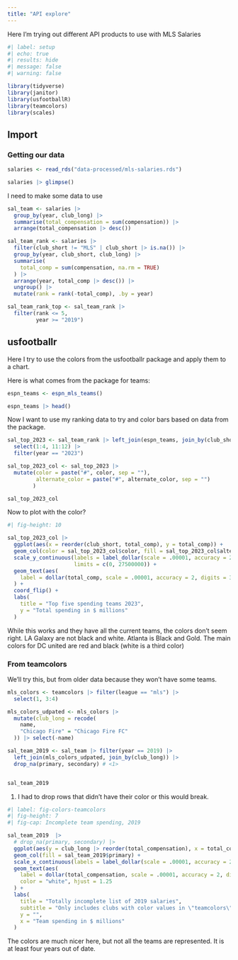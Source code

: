 ```yaml
---
title: "API explore"
---
```


Here I'm trying out different API products to use with MLS Salaries

```r
#| label: setup
#| echo: true
#| results: hide
#| message: false
#| warning: false

library(tidyverse)
library(janitor)
library(usfootballR)
library(teamcolors)
library(scales)
```


## Import

### Getting our data

```r
salaries <- read_rds("data-processed/mls-salaries.rds")

salaries |> glimpse()
```

I need to make some data to use

```r
sal_team <- salaries |> 
  group_by(year, club_long) |> 
  summarise(total_compensation = sum(compensation)) |> 
  arrange(total_compensation |> desc())

sal_team_rank <- salaries |> 
  filter(club_short != "MLS" | club_short |> is.na()) |> 
  group_by(year, club_short, club_long) |> 
  summarise(
    total_comp = sum(compensation, na.rm = TRUE)
  ) |> 
  arrange(year, total_comp |> desc()) |> 
  ungroup() |>
  mutate(rank = rank(-total_comp), .by = year)

sal_team_rank_top <- sal_team_rank |> 
  filter(rank <= 5,
         year >= "2019")


```




## usfootballr

Here I try to use the colors from the usfootballr package and apply them to a chart.

Here is what comes from the package for teams:

```r
espn_teams <- espn_mls_teams()

espn_teams |> head()
```

Now I want to use my ranking data to try and color bars based on data from the package.


```r
sal_top_2023 <- sal_team_rank |> left_join(espn_teams, join_by(club_short == abbreviation)) |> 
  select(1:4, 11:12) |> 
  filter(year == "2023")

sal_top_2023_col <- sal_top_2023 |> 
  mutate(color = paste("#", color, sep = ""),
         alternate_color = paste("#", alternate_color, sep = "")
        )

sal_top_2023_col
```

Now to plot with the color?

```r
#| fig-height: 10

sal_top_2023_col |> 
  ggplot(aes(x = reorder(club_short, total_comp), y = total_comp)) +
  geom_col(color = sal_top_2023_col$color, fill = sal_top_2023_col$alternate_color) +
  scale_y_continuous(labels = label_dollar(scale = .00001, accuracy = 2),
                     limits = c(0, 27500000)) +
  geom_text(aes(
    label = dollar(total_comp, scale = .00001, accuracy = 2, digits = 3), hjust = -.25)
  ) +
  coord_flip() +
  labs(
    title = "Top five spending teams 2023",
    y = "Total spending in $ millions"
  ) 

```

While this works and they have all the current teams, the colors don't seem right. LA Galaxy are not black and white. Atlanta is Black and Gold. The main colors for DC united are red and black (white is a third color)

### From teamcolors

We'll try this, but from older data because they won't have some teams.

```r
mls_colors <- teamcolors |> filter(league == "mls") |> 
  select(1, 3:4)

mls_colors_udpated <- mls_colors |> 
  mutate(club_long = recode(
    name,
    "Chicago Fire" = "Chicago Fire FC"
  )) |> select(-name)

sal_team_2019 <- sal_team |> filter(year == 2019) |>
  left_join(mls_colors_udpated, join_by(club_long)) |> 
  drop_na(primary, secondary) # <1>


sal_team_2019
```

1. I had to drop rows that didn't have their color or this would break.

```r
#| label: fig-colors-teamcolors
#| fig-height: 7
#| fig-cap: Incomplete team spending, 2019

sal_team_2019  |> 
  # drop_na(primary, secondary) |> 
  ggplot(aes(y = club_long |> reorder(total_compensation), x = total_compensation)) +
  geom_col(fill = sal_team_2019$primary) +
  scale_x_continuous(labels = label_dollar(scale = .00001, accuracy = 2)) +
  geom_text(aes(
    label = dollar(total_compensation, scale = .00001, accuracy = 2, digits = 3)),
    color = "white", hjust = 1.25
  ) +
  labs(
    title = "Totally incomplete list of 2019 salaries",
    subtitle = "Only includes clubs with color values in \"teamcolors\" package.",
    y = "",
    x = "Team spending in $ millions"
  )

```

The colors are much nicer here, but not all the teams are represented. It is at least four years out of date.
